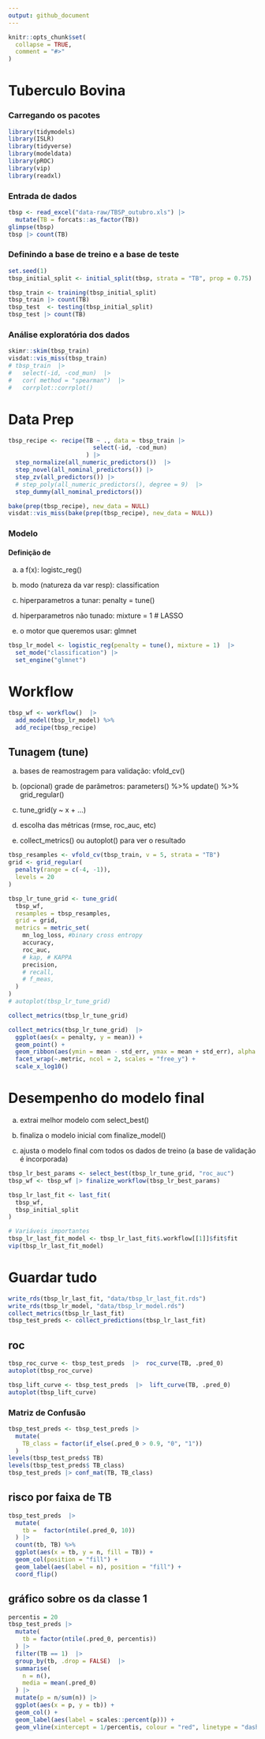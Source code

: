 ```yaml
---
output: github_document
---
```


<!-- README.md is generated from README.Rmd. Please edit that file -->

```r
knitr::opts_chunk$set(
  collapse = TRUE,
  comment = "#>"
)
```

# Tuberculo Bovina

### Carregando os pacotes

```r
library(tidymodels)
library(ISLR)
library(tidyverse)
library(modeldata)
library(pROC)
library(vip)
library(readxl)
```

### Entrada de dados
```r
tbsp <- read_excel("data-raw/TBSP_outubro.xls") |> 
  mutate(TB = forcats::as_factor(TB))
glimpse(tbsp)
tbsp |> count(TB)
```


### Definindo a base de treino e a base de teste

```r
set.seed(1)
tbsp_initial_split <- initial_split(tbsp, strata = "TB", prop = 0.75)

tbsp_train <- training(tbsp_initial_split)
tbsp_train |> count(TB)
tbsp_test  <- testing(tbsp_initial_split)
tbsp_test |> count(TB)
```


### Análise exploratória dos dados

```r
skimr::skim(tbsp_train)
visdat::vis_miss(tbsp_train)
# tbsp_train  |> 
#   select(-id, -cod_mun)  |> 
#   cor( method = "spearman")  |> 
#   corrplot::corrplot()
```
# Data Prep

```r
tbsp_recipe <- recipe(TB ~ ., data = tbsp_train |> 
                        select(-id, -cod_mun)
                      ) |> 
  step_normalize(all_numeric_predictors())  |> 
  step_novel(all_nominal_predictors()) |> 
  step_zv(all_predictors()) |> 
  # step_poly(all_numeric_predictors(), degree = 9)  |> 
  step_dummy(all_nominal_predictors())

bake(prep(tbsp_recipe), new_data = NULL)
visdat::vis_miss(bake(prep(tbsp_recipe), new_data = NULL))
```


### Modelo  

#### Definição de

a) a f(x): logistc_reg()

b) modo (natureza da var resp): classification

c) hiperparametros a tunar: penalty = tune()

d) hiperparametros  não tunado: mixture = 1 # LASSO

e) o motor que queremos usar: glmnet


```r
tbsp_lr_model <- logistic_reg(penalty = tune(), mixture = 1)  |> 
  set_mode("classification") |> 
  set_engine("glmnet")
```
  
# Workflow

```r
tbsp_wf <- workflow()  |> 
  add_model(tbsp_lr_model) %>%
  add_recipe(tbsp_recipe)
```

## Tunagem (tune)

a) bases de reamostragem para validação: vfold_cv()

b) (opcional) grade de parâmetros: parameters() %>% update() %>% grid_regular()

c) tune_grid(y ~ x + ...)

d) escolha das métricas (rmse, roc_auc, etc)

d) collect_metrics() ou autoplot() para ver o resultado

```r
tbsp_resamples <- vfold_cv(tbsp_train, v = 5, strata = "TB")
grid <- grid_regular(
  penalty(range = c(-4, -1)),
  levels = 20
)
```

```r
tbsp_lr_tune_grid <- tune_grid(
  tbsp_wf,
  resamples = tbsp_resamples,
  grid = grid,
  metrics = metric_set(
    mn_log_loss, #binary cross entropy
    accuracy,
    roc_auc,
    # kap, # KAPPA
    precision,
    # recall,
    # f_meas,
  )
)
# autoplot(tbsp_lr_tune_grid)
```

```r
collect_metrics(tbsp_lr_tune_grid)

collect_metrics(tbsp_lr_tune_grid)  |> 
  ggplot(aes(x = penalty, y = mean)) +
  geom_point() +
  geom_ribbon(aes(ymin = mean - std_err, ymax = mean + std_err), alpha = 0.1) +
  facet_wrap(~.metric, ncol = 2, scales = "free_y") +
  scale_x_log10()
```

# Desempenho do modelo final

a) extrai melhor modelo com select_best()

b) finaliza o modelo inicial com finalize_model()

c) ajusta o modelo final com todos os dados de treino (a base de validação é incorporada)

```r
tbsp_lr_best_params <- select_best(tbsp_lr_tune_grid, "roc_auc")
tbsp_wf <- tbsp_wf |> finalize_workflow(tbsp_lr_best_params)

tbsp_lr_last_fit <- last_fit(
  tbsp_wf,
  tbsp_initial_split
)

# Variáveis importantes
tbsp_lr_last_fit_model <- tbsp_lr_last_fit$.workflow[[1]]$fit$fit
vip(tbsp_lr_last_fit_model)
```

# Guardar tudo 
```r
write_rds(tbsp_lr_last_fit, "data/tbsp_lr_last_fit.rds")
write_rds(tbsp_lr_model, "data/tbsp_lr_model.rds")
collect_metrics(tbsp_lr_last_fit)
tbsp_test_preds <- collect_predictions(tbsp_lr_last_fit)
```

## roc

```r

tbsp_roc_curve <- tbsp_test_preds  |>  roc_curve(TB, .pred_0)
autoplot(tbsp_roc_curve)

tbsp_lift_curve <- tbsp_test_preds  |>  lift_curve(TB, .pred_0)
autoplot(tbsp_lift_curve)
```

### Matriz de Confusão
```r
tbsp_test_preds <- tbsp_test_preds |> 
  mutate(
    TB_class = factor(if_else(.pred_0 > 0.9, "0", "1"))
  ) 
levels(tbsp_test_preds$ TB)
levels(tbsp_test_preds$ TB_class)
tbsp_test_preds |> conf_mat(TB, TB_class)
```
## risco por faixa de TB
```r
tbsp_test_preds  |> 
  mutate(
    tb =  factor(ntile(.pred_0, 10))
  ) |> 
  count(tb, TB) %>%
  ggplot(aes(x = tb, y = n, fill = TB)) +
  geom_col(position = "fill") +
  geom_label(aes(label = n), position = "fill") +
  coord_flip()
```


## gráfico sobre os da classe 1

```r
percentis = 20
tbsp_test_preds |> 
  mutate(
    tb = factor(ntile(.pred_0, percentis))
  ) |> 
  filter(TB == 1)  |> 
  group_by(tb, .drop = FALSE)  |> 
  summarise(
    n = n(),
    media = mean(.pred_0)
  ) |> 
  mutate(p = n/sum(n)) |> 
  ggplot(aes(x = p, y = tb)) +
  geom_col() +
  geom_label(aes(label = scales::percent(p))) +
  geom_vline(xintercept = 1/percentis, colour = "red", linetype = "dashed", size = 1)
```


